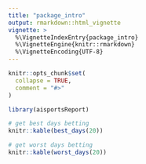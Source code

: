 ```yaml
---
title: "package_intro"
output: rmarkdown::html_vignette
vignette: >
  %\VignetteIndexEntry{package_intro}
  %\VignetteEngine{knitr::rmarkdown}
  %\VignetteEncoding{UTF-8}
---
```


```r
knitr::opts_chunk$set(
  collapse = TRUE,
  comment = "#>"
)
```

```r
library(aisportsReport)
```



```r
# get best days betting
knitr::kable(best_days(20))
```


```r
# get worst days betting
knitr::kable(worst_days(20))
```
